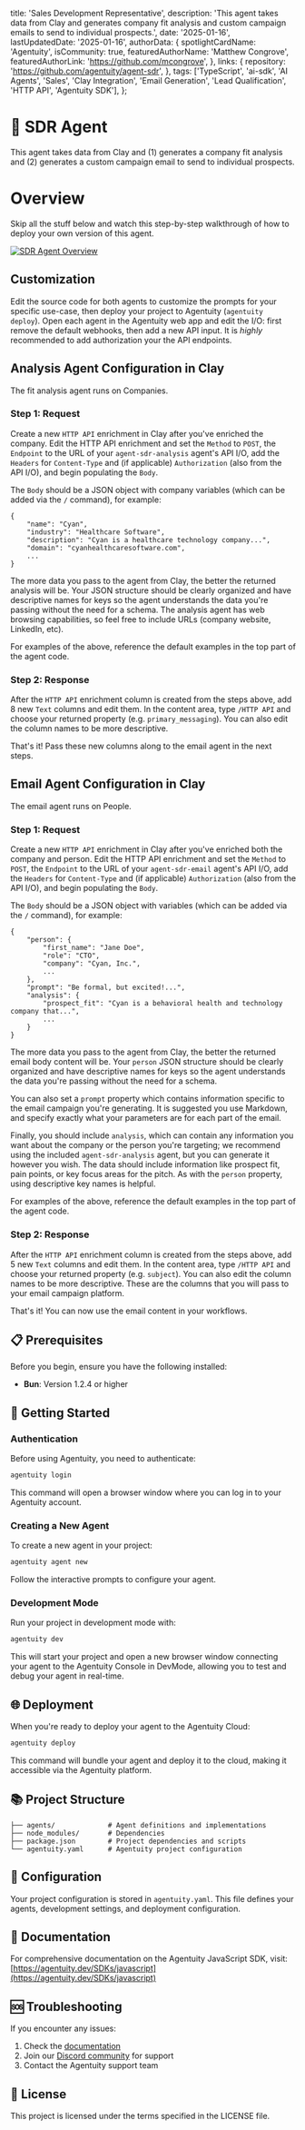   title: 'Sales Development Representative',
  description: 'This agent takes data from Clay and generates company fit analysis and custom campaign emails to send to individual prospects.',
  date: '2025-01-16',
  lastUpdatedDate: '2025-01-16',
  authorData: {
    spotlightCardName: 'Agentuity',
    isCommunity: true,
    featuredAuthorName: 'Matthew Congrove',
    featuredAuthorLink: 'https://github.com/mcongrove',
  },
  links: {
    repository: 'https://github.com/agentuity/agent-sdr',
  },
  tags: ['TypeScript', 'ai-sdk', 'AI Agents', 'Sales', 'Clay Integration', 'Email Generation', 'Lead Qualification', 'HTTP API', 'Agentuity SDK'],
};

# 🤖 SDR Agent

This agent takes data from Clay and (1) generates a company fit analysis and (2) generates a custom campaign email to send to individual prospects.

# Overview

Skip all the stuff below and watch this step-by-step walkthrough of how to deploy your own version of this agent.

[![SDR Agent Overview](http://img.youtube.com/vi/T4suMYbKuSo/0.jpg)](http://www.youtube.com/watch?v=T4suMYbKuSo "SDR Agent Overview")

## Customization

Edit the source code for both agents to customize the prompts for your specific use-case, then deploy your project to Agentuity (`agentuity deploy`). Open each agent in the Agentuity web app and edit the I/O: first remove the default webhooks, then add a new API input. It is _highly_ recommended to add authorization your the API endpoints.

## Analysis Agent Configuration in Clay

The fit analysis agent runs on Companies.

### Step 1: Request

Create a new `HTTP API` enrichment in Clay after you've enriched the company. Edit the HTTP API enrichment and set the `Method` to `POST`, the `Endpoint` to the URL of your `agent-sdr-analysis` agent's API I/O, add the `Headers` for `Content-Type` and (if applicable) `Authorization` (also from the API I/O), and begin populating the `Body`.

The `Body` should be a JSON object with company variables (which can be added via the `/` command), for example:

```
{
    "name": "Cyan",
    "industry": "Healthcare Software",
    "description": "Cyan is a healthcare technology company...",
    "domain": "cyanhealthcaresoftware.com",
    ...
}
```

The more data you pass to the agent from Clay, the better the returned analysis will be. Your JSON structure should be clearly organized and have descriptive names for keys so the agent understands the data you're passing without the need for a schema. The analysis agent has web browsing capabilities, so feel free to include URLs (company website, LinkedIn, etc).

For examples of the above, reference the default examples in the top part of the agent code.

### Step 2: Response

After the `HTTP API` enrichment column is created from the steps above, add 8 new `Text` columns and edit them. In the content area, type `/HTTP API` and choose your returned property (e.g. `primary_messaging`). You can also edit the column names to be more descriptive.

That's it! Pass these new columns along to the email agent in the next steps.

## Email Agent Configuration in Clay

The email agent runs on People.

### Step 1: Request

Create a new `HTTP API` enrichment in Clay after you've enriched both the company and person. Edit the HTTP API enrichment and set the `Method` to `POST`, the `Endpoint` to the URL of your `agent-sdr-email` agent's API I/O, add the `Headers` for `Content-Type` and (if applicable) `Authorization` (also from the API I/O), and begin populating the `Body`.

The `Body` should be a JSON object with variables (which can be added via the `/` command), for example:

```
{
    "person": {
        "first_name": "Jane Doe",
        "role": "CTO",
        "company": "Cyan, Inc.",
        ...
    },
    "prompt": "Be formal, but excited!...",
    "analysis": {
        "prospect_fit": "Cyan is a behavioral health and technology company that...",
        ...
    }
}
```

The more data you pass to the agent from Clay, the better the returned email body content will be. Your `person` JSON structure should be clearly organized and have descriptive names for keys so the agent understands the data you're passing without the need for a schema.

You can also set a `prompt` property which contains information specific to the email campaign you're generating. It is suggested you use Markdown, and specify exactly what your parameters are for each part of the email.

Finally, you should include `analysis`, which can contain any information you want about the company or the person you're targeting; we recommend using the included `agent-sdr-analysis` agent, but you can generate it however you wish. The data should include information like prospect fit, pain points, or key focus areas for the pitch. As with the `person` property, using descriptive key names is helpful.

For examples of the above, reference the default examples in the top part of the agent code.

### Step 2: Response

After the `HTTP API` enrichment column is created from the steps above, add 5 new `Text` columns and edit them. In the content area, type `/HTTP API` and choose your returned property (e.g. `subject`). You can also edit the column names to be more descriptive. These are the columns that you will pass to your email campaign platform.

That's it! You can now use the email content in your workflows.

## 📋 Prerequisites

Before you begin, ensure you have the following installed:

- **Bun**: Version 1.2.4 or higher

## 🚀 Getting Started

### Authentication

Before using Agentuity, you need to authenticate:

```bash
agentuity login
```

This command will open a browser window where you can log in to your Agentuity account.

### Creating a New Agent

To create a new agent in your project:

```bash
agentuity agent new
```

Follow the interactive prompts to configure your agent.

### Development Mode

Run your project in development mode with:

```bash
agentuity dev
```

This will start your project and open a new browser window connecting your agent to the Agentuity Console in DevMode, allowing you to test and debug your agent in real-time.

## 🌐 Deployment

When you're ready to deploy your agent to the Agentuity Cloud:

```bash
agentuity deploy
```

This command will bundle your agent and deploy it to the cloud, making it accessible via the Agentuity platform.

## 📚 Project Structure

```
├── agents/             # Agent definitions and implementations
├── node_modules/       # Dependencies
├── package.json        # Project dependencies and scripts
└── agentuity.yaml      # Agentuity project configuration
```

## 🔧 Configuration

Your project configuration is stored in `agentuity.yaml`. This file defines your agents, development settings, and deployment configuration.

## 📖 Documentation

For comprehensive documentation on the Agentuity JavaScript SDK, visit:
[https://agentuity.dev/SDKs/javascript](https://agentuity.dev/SDKs/javascript)

## 🆘 Troubleshooting

If you encounter any issues:

1. Check the [documentation](https://agentuity.dev/SDKs/javascript)
2. Join our [Discord community](https://discord.gg/agentuity) for support
3. Contact the Agentuity support team

## 📝 License

This project is licensed under the terms specified in the LICENSE file.
